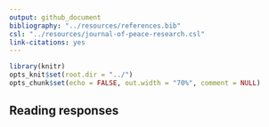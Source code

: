 ```yaml
---
output: github_document
bibliography: "../resources/references.bib" 
csl: "../resources/journal-of-peace-research.csl"
link-citations: yes
---
```


```r
library(knitr)
opts_knit$set(root.dir = "../")
opts_chunk$set(echo = FALSE, out.width = "70%", comment = NULL)
```

## Reading responses


